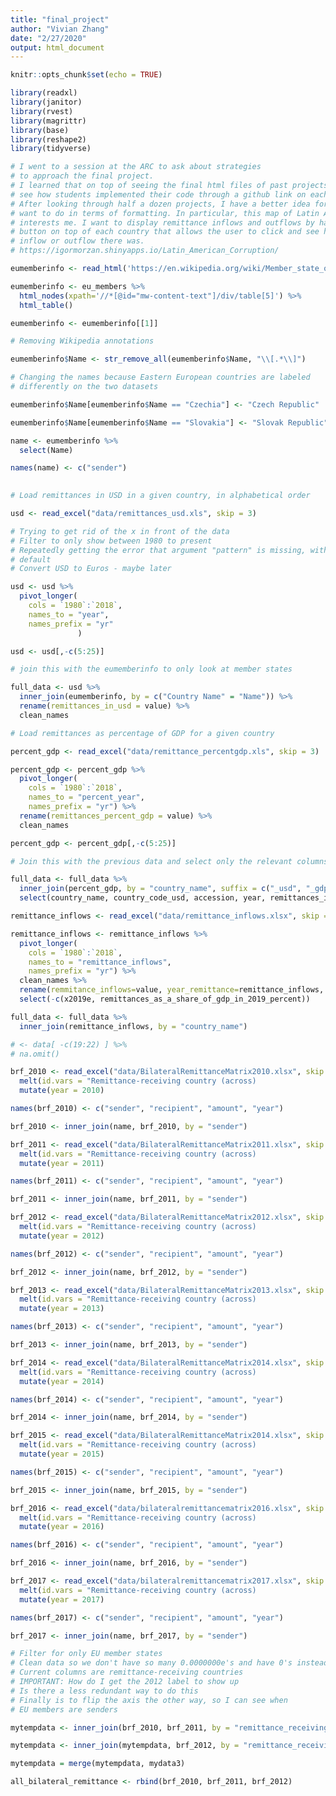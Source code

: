```yaml
---
title: "final_project"
author: "Vivian Zhang"
date: "2/27/2020"
output: html_document
---
```


```r
knitr::opts_chunk$set(echo = TRUE)

library(readxl)
library(janitor)
library(rvest)
library(magrittr)
library(base)
library(reshape2)
library(tidyverse)

```

```r

# I went to a session at the ARC to ask about strategies
# to approach the final project.
# I learned that on top of seeing the final html files of past projects, I could
# see how students implemented their code through a github link on each website.
# After looking through half a dozen projects, I have a better idea for what I
# want to do in terms of formatting. In particular, this map of Latin America
# interests me. I want to display remittance inflows and outflows by having a
# button on top of each country that allows the user to click and see how much
# inflow or outflow there was.
# https://igormorzan.shinyapps.io/Latin_American_Corruption/

```

```r

eumemberinfo <- read_html('https://en.wikipedia.org/wiki/Member_state_of_the_European_Union', skip = 0)

eumemberinfo <- eu_members %>%
  html_nodes(xpath='//*[@id="mw-content-text"]/div/table[5]') %>%
  html_table()

eumemberinfo <- eumemberinfo[[1]]

# Removing Wikipedia annotations

eumemberinfo$Name <- str_remove_all(eumemberinfo$Name, "\\[.*\\]")

# Changing the names because Eastern European countries are labeled
# differently on the two datasets

eumemberinfo$Name[eumemberinfo$Name == "Czechia"] <- "Czech Republic"

eumemberinfo$Name[eumemberinfo$Name == "Slovakia"] <- "Slovak Republic"

name <- eumemberinfo %>% 
  select(Name) 

names(name) <- c("sender")
  
```

```r

# Load remittances in USD in a given country, in alphabetical order

usd <- read_excel("data/remittances_usd.xls", skip = 3)

# Trying to get rid of the x in front of the data
# Filter to only show between 1980 to present
# Repeatedly getting the error that argument "pattern" is missing, with no
# default
# Convert USD to Euros - maybe later

usd <- usd %>%
  pivot_longer(
    cols = `1980`:`2018`,
    names_to = "year",
    names_prefix = "yr"
               )

usd <- usd[,-c(5:25)]

# join this with the eumemberinfo to only look at member states

full_data <- usd %>%
  inner_join(eumemberinfo, by = c("Country Name" = "Name")) %>%
  rename(remittances_in_usd = value) %>%
  clean_names

# Load remittances as percentage of GDP for a given country

percent_gdp <- read_excel("data/remittance_percentgdp.xls", skip = 3)

percent_gdp <- percent_gdp %>%
  pivot_longer(
    cols = `1980`:`2018`,
    names_to = "percent_year",
    names_prefix = "yr") %>%
  rename(remittances_percent_gdp = value) %>%
  clean_names

percent_gdp <- percent_gdp[,-c(5:25)]

# Join this with the previous data and select only the relevant columns

full_data <- full_data %>%
  inner_join(percent_gdp, by = "country_name", suffix = c("_usd", "_gdp")) %>%
  select(country_name, country_code_usd, accession, year, remittances_in_usd, remittances_percent_gdp)

```

```r

remittance_inflows <- read_excel("data/remittance_inflows.xlsx", skip = 0)

remittance_inflows <- remittance_inflows %>%
  pivot_longer(
    cols = `1980`:`2018`,
    names_to = "remittance_inflows",
    names_prefix = "yr") %>%
  clean_names %>%
  rename(remmitance_inflows=value, year_remittance=remittance_inflows, country_name = migrant_remittance_inflows_us_million) %>%
  select(-c(x2019e, remittances_as_a_share_of_gdp_in_2019_percent))

full_data <- full_data %>%
  inner_join(remittance_inflows, by = "country_name")

# <- data[ -c(19:22) ] %>%
# na.omit()

```

```r

brf_2010 <- read_excel("data/BilateralRemittanceMatrix2010.xlsx", skip = 1) %>% 
  melt(id.vars = "Remittance-receiving country (across)                                                              -                                                 Remittance-sending country (down)") %>%
  mutate(year = 2010)

names(brf_2010) <- c("sender", "recipient", "amount", "year") 

brf_2010 <- inner_join(name, brf_2010, by = "sender")

```

```r

brf_2011 <- read_excel("data/BilateralRemittanceMatrix2011.xlsx", skip = 1) %>%
  melt(id.vars = "Remittance-receiving country (across)                                                              -                                                 Remittance-sending country (down)") %>%
  mutate(year = 2011)

names(brf_2011) <- c("sender", "recipient", "amount", "year") 

brf_2011 <- inner_join(name, brf_2011, by = "sender")

```

```r

brf_2012 <- read_excel("data/BilateralRemittanceMatrix2012.xlsx", skip = 1) %>%
  melt(id.vars = "Remittance-receiving country (across)                                                              -                                                 Remittance-sending country (down)") %>%
  mutate(year = 2012)

names(brf_2012) <- c("sender", "recipient", "amount", "year") 

brf_2012 <- inner_join(name, brf_2012, by = "sender")

```

```r

brf_2013 <- read_excel("data/BilateralRemittanceMatrix2013.xlsx", skip = 1) %>%
  melt(id.vars = "Remittance-receiving country (across)                                                              -                                                 Remittance-sending country (down)") %>%
  mutate(year = 2013)

names(brf_2013) <- c("sender", "recipient", "amount", "year") 

brf_2013 <- inner_join(name, brf_2013, by = "sender")

```


```r

brf_2014 <- read_excel("data/BilateralRemittanceMatrix2014.xlsx", skip = 1) %>%
  melt(id.vars = "Remittance-receiving country (across)                                                              -                                                 Remittance-sending country (down)") %>%
  mutate(year = 2014)

names(brf_2014) <- c("sender", "recipient", "amount", "year") 

brf_2014 <- inner_join(name, brf_2014, by = "sender")

```

```r

brf_2015 <- read_excel("data/BilateralRemittanceMatrix2014.xlsx", skip = 1) %>%
  melt(id.vars = "Remittance-receiving country (across)                                                              -                                                 Remittance-sending country (down)") %>%
  mutate(year = 2015)

names(brf_2015) <- c("sender", "recipient", "amount", "year") 

brf_2015 <- inner_join(name, brf_2015, by = "sender")

```

```r

brf_2016 <- read_excel("data/bilateralremittancematrix2016.xlsx", skip = 1) %>%
  melt(id.vars = "Remittance-receiving country (across)                                                              -                                                 Remittance-sending country (down)") %>%
  mutate(year = 2016)

names(brf_2016) <- c("sender", "recipient", "amount", "year") 

brf_2016 <- inner_join(name, brf_2016, by = "sender")

```

```r

brf_2017 <- read_excel("data/bilateralremittancematrix2017.xlsx", skip = 1) %>%
  melt(id.vars = "Remittance-receiving country (across)                                                              -                                                 Remittance-sending country (down)") %>%
  mutate(year = 2017)

names(brf_2017) <- c("sender", "recipient", "amount", "year") 

brf_2017 <- inner_join(name, brf_2017, by = "sender")

```

```r

# Filter for only EU member states
# Clean data so we don't have so many 0.0000000e's and have 0's instead
# Current columns are remittance-receiving countries
# IMPORTANT: How do I get the 2012 label to show up
# Is there a less redundant way to do this
# Finally is to flip the axis the other way, so I can see when
# EU members are senders

mytempdata <- inner_join(brf_2010, brf_2011, by = "remittance_receiving_country_across_remittance_sending_country_down", suffix = c("_2010", "_2011"))

mytempdata <- inner_join(mytempdata, brf_2012, by = "remittance_receiving_country_across_remittance_sending_country_down", suffix = c("_2011", "_2012"))

mytempdata = merge(mytempdata, mydata3)

```

```r

all_bilateral_remittance <- rbind(brf_2010, brf_2011, brf_2012)

```

